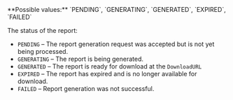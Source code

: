 <ParamField query="Status" type="string" >     
**Possible values:** `PENDING`, `GENERATING`, `GENERATED`, `EXPIRED`, `FAILED`

The status of the report:
- `PENDING` – The report generation request was accepted but is not yet being processed.
- `GENERATING` – The report is being generated.
- `GENERATED` – The report is ready for download at the `DownloadURL`
- `EXPIRED` – The report has expired and is no longer available for download.
- `FAILED` – Report generation was not successful.
</ParamField>